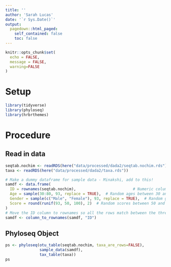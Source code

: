 ```yaml
---
title: ''
author: 'Sarah Lucas'
date: '`r Sys.Date()`'
output:
  pagedown::html_paged:
    self_contained: false
    toc: false
---
```


```r
knitr::opts_chunk$set(
  echo = FALSE,
  message = FALSE,
  warning=FALSE
)
```

# Setup

```r
library(tidyverse)
library(phyloseq)
library(hrbrthemes)
```


# Procedure

## Read in data
```r
seqtab.nochim <- readRDS(here("data/processed/dada2/seqtab.nochim.rds"))
taxa <- readRDS(here("data/processed/dada2/taxa.rds"))

# Make a dummy dataframe for sample data - Minakshi, add to this!
samdf <- data.frame(
  ID = rownames(seqtab.nochim),                         # Numeric column for ID
  Age = sample(30:80, 93, replace = TRUE),  # Random ages between 30 and 80
  Gender = sample(c("Male", "Female"), 93, replace = TRUE),  # Random gender
  Score = round(runif(93, 50, 100), 2)  # Random scores between 50 and 100
)
# Move the ID column to rownames so all the rows match between the three datasets
samdf <- column_to_rownames(samdf, "ID")
```

## Phyloseq Object
```r
ps <- phyloseq(otu_table(seqtab.nochim, taxa_are_rows=FALSE), 
               sample_data(samdf), 
               tax_table(taxa))
ps
```
